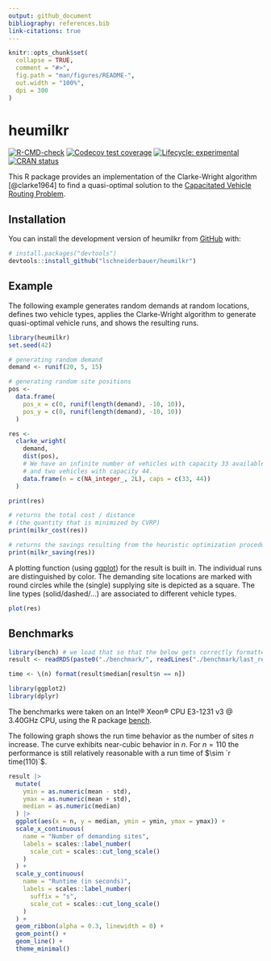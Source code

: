```yaml
---
output: github_document
bibliography: references.bib
link-citations: true
---
```


<!-- README.md is generated from README.Rmd. Please edit that file -->

```r
knitr::opts_chunk$set(
  collapse = TRUE,
  comment = "#>",
  fig.path = "man/figures/README-",
  out.width = "100%",
  dpi = 300
)
```

# heumilkr

<!-- badges: start -->

[![R-CMD-check](https://github.com/lschneiderbauer/heumilkr/actions/workflows/R-CMD-check.yaml/badge.svg)](https://github.com/lschneiderbauer/heumilkr/actions/workflows/R-CMD-check.yaml) [![Codecov test coverage](https://codecov.io/gh/lschneiderbauer/heumilkr/branch/master/graph/badge.svg)](https://app.codecov.io/gh/lschneiderbauer/heumilkr?branch=master) [![Lifecycle: experimental](https://img.shields.io/badge/lifecycle-experimental-orange.svg)](https://lifecycle.r-lib.org/articles/stages.html#experimental) [![CRAN status](https://www.r-pkg.org/badges/version/heumilkr)](https://CRAN.R-project.org/package=heumilkr)

<!-- badges: end -->

This R package provides an implementation of the Clarke-Wright algorithm [@clarke1964] to find a quasi-optimal solution to the [Capacitated Vehicle Routing Problem](https://en.wikipedia.org/wiki/Vehicle_routing_problem).

## Installation

You can install the development version of heumilkr from [GitHub](https://github.com/) with:

``` r
# install.packages("devtools")
devtools::install_github("lschneiderbauer/heumilkr")
```

## Example

The following example generates random demands at random locations, defines two vehicle types, applies the Clarke-Wright algorithm to generate quasi-optimal vehicle runs, and shows the resulting runs.

```r
library(heumilkr)
set.seed(42)

# generating random demand
demand <- runif(20, 5, 15)

# generating random site positions
pos <-
  data.frame(
    pos_x = c(0, runif(length(demand), -10, 10)),
    pos_y = c(0, runif(length(demand), -10, 10))
  )

res <-
  clarke_wright(
    demand,
    dist(pos),
    # We have an infinite number of vehicles with capacity 33 available,
    # and two vehicles with capacity 44.
    data.frame(n = c(NA_integer_, 2L), caps = c(33, 44))
  )

print(res)

# returns the total cost / distance
# (the quantity that is minimized by CVRP)
print(milkr_cost(res))

# returns the savings resulting from the heuristic optimization procedure
print(milkr_saving(res))
```

A plotting function (using [ggplot](https://ggplot2.tidyverse.org/)) for the result is built in. The individual runs are distinguished by color. The demanding site locations are marked with round circles while the (single) supplying site is depicted as a square. The line types (solid/dashed/...) are associated to different vehicle types.

```r
plot(res)
```

## Benchmarks

```r
library(bench) # we load that so that the below gets correctly formatted
result <- readRDS(paste0("./benchmark/", readLines("./benchmark/last_result.txt")))

time <- \(n) format(result$median[result$n == n])

library(ggplot2)
library(dplyr)
```

The benchmarks were taken on an Intel® Xeon® CPU E3-1231 v3 \@ 3.40GHz CPU, using the R package [bench](https://bench.r-lib.org/).

The following graph shows the run time behavior as the number of sites $n$ increase. The curve exhibits near-cubic behavior in $n$. For $n = 110$ the performance is still relatively reasonable with a run time of $\sim `r time(110)`$.

```r
result |>
  mutate(
    ymin = as.numeric(mean - std),
    ymax = as.numeric(mean + std),
    median = as.numeric(median)
  ) |>
  ggplot(aes(x = n, y = median, ymin = ymin, ymax = ymax)) +
  scale_x_continuous(
    name = "Number of demanding sites",
    labels = scales::label_number(
      scale_cut = scales::cut_long_scale()
    )
  ) +
  scale_y_continuous(
    name = "Runtime (in seconds)",
    labels = scales::label_number(
      suffix = "s",
      scale_cut = scales::cut_long_scale()
    )
  ) +
  geom_ribbon(alpha = 0.3, linewidth = 0) +
  geom_point() +
  geom_line() +
  theme_minimal()
```
